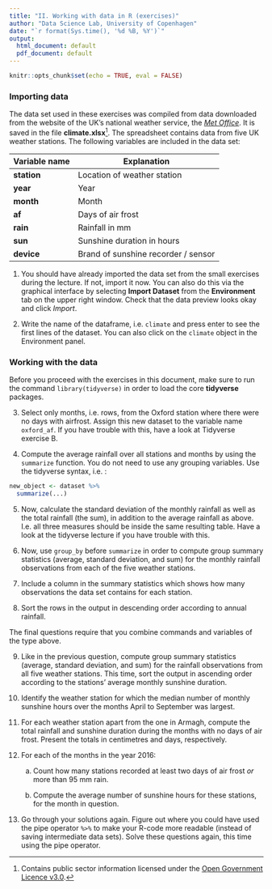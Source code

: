 ```yaml
---
title: "II. Working with data in R (exercises)"
author: "Data Science Lab, University of Copenhagen"
date: "`r format(Sys.time(), '%d %B, %Y')`"
output:
  html_document: default
  pdf_document: default
---
```


```r
knitr::opts_chunk$set(echo = TRUE, eval = FALSE)
```


### Importing data


The data set used in these exercises was compiled from data downloaded from the website of the UK's national weather service, the [*Met Office*](http://www.metoffice.gov.uk/public/weather/climate-historic/). It is saved in the file 
**climate.xlsx**^[Contains public sector information licensed under the [Open Government Licence v3.0](http://www.nationalarchives.gov.uk/doc/open-government-licence/version/3/).].
The spreadsheet contains data from five UK weather stations. The following variables are included in the data set:

| Variable name | Explanation |
|-|-|
| **station** | Location of weather station | 
| **year** | Year |
| **month** | Month |
| **af** | Days of air frost |
| **rain** | Rainfall in mm |
| **sun** | Sunshine duration in hours |
| **device** | Brand of sunshine recorder / sensor |


1.  You should have already imported the data set from the small exercises during the lecture. If not, import it now. You can also do this via the graphical interface by selecting **Import Dataset** from the **Environment** tab on the upper right window. Check that the data preview looks okay and click _Import_.
    
2.  Write the name of the dataframe, i.e. `climate` and press enter to see the first lines of the dataset. You can also click on the `climate` object in the Environment panel.

### Working with the data

Before you proceed with the exercises in this document, make sure to run the command `library(tidyverse)` in order to load the core **tidyverse** packages.

3. Select only months, i.e. rows, from the Oxford station where there were no days with airfrost. Assign this new dataset to the variable name `oxford_af`. If you have trouble with this, have a look at Tidyverse exercise B.

4. Compute the average rainfall over all stations and months by using the `summarize` function. You do not need to use any grouping variables. Use the tidyverse syntax, i.e. :

```r
new_object <- dataset %>%
  summarize(...)
```

5. Now, calculate the standard deviation of the monthly rainfall as well as the total rainfall (the sum), in addition to the average rainfall as above. I.e. all three measures should be inside the same resulting table. Have a look at the tidyverse lecture if you have trouble with this.

6. Now, use `group_by` before `summarize` in order to compute group summary statistics (average, standard deviation, and sum) for the monthly rainfall observations from each of the five weather stations. 

7. Include a column in the summary statistics which shows how many observations the data set contains for each station.
    
8. Sort the rows in the output in descending order according to annual rainfall.

The final questions require that you combine commands and variables of the type above.

9. Like in the previous question, compute group summary statistics (average, standard deviation, and sum) for the rainfall observations from all five weather stations. This time, sort the output in ascending order according to the stations' average monthly sunshine duration.

10. Identify the weather station for which the median number of monthly sunshine hours over the months April to September was largest.

11. For each weather station apart from the one in Armagh, compute the total rainfall and sunshine duration during the months with no days of air frost. Present the totals in centimetres and days, respectively.

11. For each of the months in the year 2016: 

    a. Count how many stations recorded at least two days of air frost *or* more than 95 mm rain.
        
    b. Compute the average number of sunshine hours for these stations, for the month in question.

15. Go through your solutions again. Figure out where you could have used the pipe operator `%>%` to make your R-code more readable (instead of saving intermediate data sets). Solve these questions again, this time using the pipe operator.